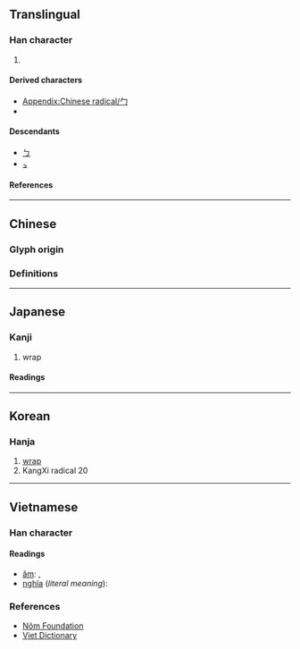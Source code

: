 {{also|ㄅ|冖}}
{{character info}}
{{character info|⼓}}
==Translingual==
{{stroke order|type=animate}}

===Han character===
{{Han char|rn=20|rad=勹|as=00|sn=2|four=|canj=HS,XHS|ids=⿰丿𠃌}}

# {{mul-kangxi radical-def}}

====Derived characters====
* [[Appendix:Chinese radical/勹]]
* {{l|mul|[[𥾉]], [[𬢛]], [[𡗛]], [[句]], [[旬]], [[灳]], [[甸]], [[䀏]], [[訇]], [[𧍀]], [[𬜠]], [[𦉶]], [[𥝢]], [[䭇]], [[㫄]], [[䇖]], [[𤰈]]}}

====Descendants====
* [[ㄅ]]
* [[ㆴ]]

====References====
{{Han ref|kx=0150.180|dkj=02493|dj=0339.060|hdz=10254.130|uh=52F9}}

----

==Chinese==

===Glyph origin===
{{Han etym}}

===Definitions===
{{zh-see|包|a}}

----

==Japanese==

===Kanji===
{{ja-kanji|grade=|rs=勹00}}

# wrap

====Readings====
{{ja-readings
|goon=ひょう<へう
|kanon=ほう<はう
|kun=つつ-む
}}

----

==Korean==

===Hanja===
{{ko-hanja|포}}

# [[wrap]]
# KangXi radical 20

----

==Vietnamese==

===Han character===
{{vi-readings|rs=勹00}}

====Readings====
* [[音読|âm]]: {{l|vi|bao}}, {{l|vi|câu}}
* [[意義|nghĩa]] (''literal meaning''): {{l|vi|bao}}

===References===
* [http://nomfoundation.org/common/nom_details.php?codepoint=52f9 Nôm Foundation]
* [https://web.archive.org/web/20210225083747/http://vietdictionary.com/ Viet Dictionary]

[[Category:CJKV radicals| ]]